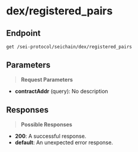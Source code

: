 # dex/registered_pairs

## Endpoint
```http
get /sei-protocol/seichain/dex/registered_pairs
```

## Parameters
> **Request Parameters**

- **contractAddr** (query): No description

## Responses
> **Possible Responses**

- **200**: A successful response.
- **default**: An unexpected error response.

